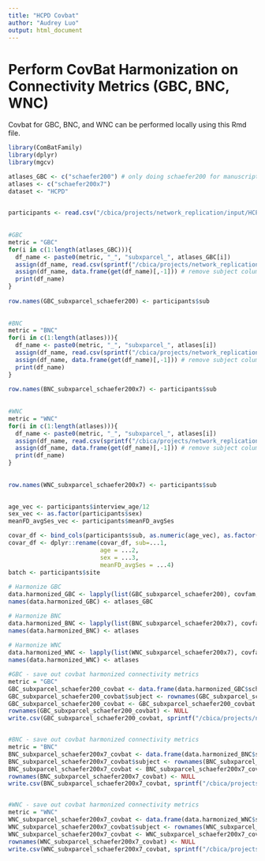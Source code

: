 ```yaml
---
title: "HCPD Covbat"
author: "Audrey Luo"
output: html_document
---
```


 

# Perform CovBat Harmonization on Connectivity Metrics (GBC, BNC, WNC)
Covbat for GBC, BNC, and WNC can be performed locally using this Rmd file.
```r

library(ComBatFamily)
library(dplyr)
library(mgcv)

atlases_GBC <- c("schaefer200") # only doing schaefer200 for manuscript
atlases <- c("schaefer200x7")
dataset <- "HCPD"
  
```


```r
participants <- read.csv("/cbica/projects/network_replication/input/HCPD/sample_selection/HCPD_demographics_finalsample.csv")
 
 
#GBC  
metric = "GBC"
for(i in c(1:length(atlases_GBC))){
  df_name <- paste0(metric, "_", "subxparcel_", atlases_GBC[i])
  assign(df_name, read.csv(sprintf("/cbica/projects/network_replication/manuscript/output/%1$s/%2$s/%2$s_subxparcel_matrix_%3$s.csv", dataset, metric, atlases_GBC[i])))
  assign(df_name, data.frame(get(df_name)[,-1])) # remove subject column
  print(df_name)
} 
   
row.names(GBC_subxparcel_schaefer200) <- participants$sub
 
 
#BNC 
metric = "BNC"
for(i in c(1:length(atlases))){
  df_name <- paste0(metric, "_", "subxparcel_", atlases[i])
  assign(df_name, read.csv(sprintf("/cbica/projects/network_replication/manuscript/output/%1$s/%2$s/%2$s_subxparcel_matrix_%3$s.csv", dataset, metric, atlases[i])))
  assign(df_name, data.frame(get(df_name)[,-1])) # remove subject column
  print(df_name)
} 
  
row.names(BNC_subxparcel_schaefer200x7) <- participants$sub
 
 
#WNC  
metric = "WNC"
for(i in c(1:length(atlases))){
  df_name <- paste0(metric, "_", "subxparcel_", atlases[i])
  assign(df_name, read.csv(sprintf("/cbica/projects/network_replication/manuscript/output/%1$s/%2$s/%2$s_subxparcel_matrix_%3$s.csv", dataset, metric, atlases[i])))
  assign(df_name, data.frame(get(df_name)[,-1])) # remove subject column
  print(df_name)
} 
  
 
row.names(WNC_subxparcel_schaefer200x7) <- participants$sub
 
```


```r

age_vec <- participants$interview_age/12
sex_vec <- as.factor(participants$sex)
meanFD_avgSes_vec <- participants$meanFD_avgSes

covar_df <- bind_cols(participants$sub, as.numeric(age_vec), as.factor(sex_vec), as.numeric(meanFD_avgSes_vec))
covar_df <- dplyr::rename(covar_df, sub=...1,
                          age = ...2,
                          sex = ...3,
                          meanFD_avgSes = ...4)
batch <- participants$site 
 
# Harmonize GBC
data.harmonized_GBC <- lapply(list(GBC_subxparcel_schaefer200), covfam, bat = as.factor(participants$site), covar = covar_df, gam, y ~ s(age, k=3, fx=T) + as.factor(sex) + meanFD_avgSes)
names(data.harmonized_GBC) <- atlases_GBC

# Harmonize BNC
data.harmonized_BNC <- lapply(list(BNC_subxparcel_schaefer200x7), covfam, bat = as.factor(participants$site), covar = covar_df, gam, y ~ s(age, k=3, fx=T) + as.factor(sex) + meanFD_avgSes)
names(data.harmonized_BNC) <- atlases 
 
# Harmonize WNC
data.harmonized_WNC <- lapply(list(WNC_subxparcel_schaefer200x7), covfam, bat = as.factor(participants$site), covar = covar_df, gam, y ~ s(age, k=3, fx=T) + as.factor(sex) + meanFD_avgSes)
names(data.harmonized_WNC) <- atlases 


```


```r


#GBC - save out covbat harmonized connectivity metrics 
metric = "GBC"
GBC_subxparcel_schaefer200_covbat <- data.frame(data.harmonized_GBC$schaefer200$dat.covbat)
GBC_subxparcel_schaefer200_covbat$subject <- rownames(GBC_subxparcel_schaefer200_covbat)
GBC_subxparcel_schaefer200_covbat <- GBC_subxparcel_schaefer200_covbat %>% relocate(subject)
rownames(GBC_subxparcel_schaefer200_covbat) <- NULL
write.csv(GBC_subxparcel_schaefer200_covbat, sprintf("/cbica/projects/network_replication/manuscript/output/%1$s/%2$s/%2$s_subxparcel_matrix_%3$s.csv", dataset, metric, "schaefer200"), row.names = F)


#BNC - save out covbat harmonized connectivity metrics 
metric = "BNC"
BNC_subxparcel_schaefer200x7_covbat <- data.frame(data.harmonized_BNC$schaefer200x7$dat.covbat)
BNC_subxparcel_schaefer200x7_covbat$subject <- rownames(BNC_subxparcel_schaefer200x7_covbat)
BNC_subxparcel_schaefer200x7_covbat <- BNC_subxparcel_schaefer200x7_covbat %>% relocate(subject)
rownames(BNC_subxparcel_schaefer200x7_covbat) <- NULL
write.csv(BNC_subxparcel_schaefer200x7_covbat, sprintf("/cbica/projects/network_replication/manuscript/output/%1$s/%2$s/%2$s_subxparcel_matrix_%3$s.csv", dataset, metric, "schaefer200x7"), row.names = F)


#WNC - save out covbat harmonized connectivity metrics 
metric = "WNC"
WNC_subxparcel_schaefer200x7_covbat <- data.frame(data.harmonized_WNC$schaefer200x7$dat.covbat)
WNC_subxparcel_schaefer200x7_covbat$subject <- rownames(WNC_subxparcel_schaefer200x7_covbat)
WNC_subxparcel_schaefer200x7_covbat <- WNC_subxparcel_schaefer200x7_covbat %>% relocate(subject)
rownames(WNC_subxparcel_schaefer200x7_covbat) <- NULL
write.csv(WNC_subxparcel_schaefer200x7_covbat, sprintf("/cbica/projects/network_replication/manuscript/output/%1$s/%2$s/%2$s_subxparcel_matrix_%3$s.csv", dataset, metric, "schaefer200x7"),row.names = F)

```

 

